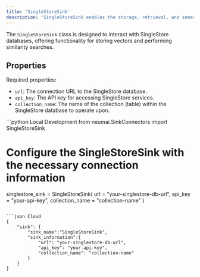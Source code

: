 ```yaml
---
title: 'SingleStoreSink'
description: 'SingleStoreSink enables the storage, retrieval, and semantic search of vectorized data in SingleStore databases, suitable for high-performance data operations.'
---
```


The `SingleStoreSink` class is designed to interact with SingleStore databases, offering functionality for storing vectors and performing similarity searches.

## Properties

Required properties:
- `url`: The connection URL to the SingleStore database.
- `api_key`: The API key for accessing SingleStore services.
- `collection_name`: The name of the collection (table) within the SingleStore database to operate upon.

<CodeGroup>
```python Local Development
from neumai.SinkConnectors import SingleStoreSink

# Configure the SingleStoreSink with the necessary connection information
singlestore_sink = SingleStoreSink(
    url = "your-singlestore-db-url",
    api_key = "your-api-key",
    collection_name = "collection-name"
)
```

```json Cloud
{
    "sink": {
        "sink_name":"SingleStoreSink",
        "sink_information":{
            "url": "your-singlestore-db-url",
            "api_key": "your-api-key",
            "collection_name": "collection-name"
        }
    }
}
```
</CodeGroup>